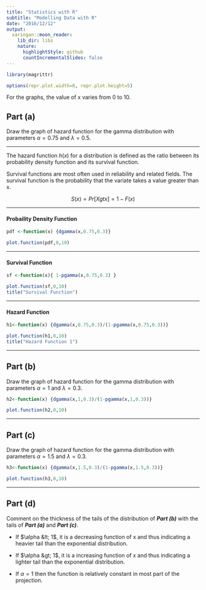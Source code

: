 ```yaml
---
title: "Statistics with R"
subtitle: "Modelling Data with R"
date: "2016/12/12"
output:
  xaringan::moon_reader:
    lib_dir: libs
    nature:
      highlightStyle: github
      countIncrementalSlides: false
---
```



```r
library(magrittr)

options(repr.plot.width=8, repr.plot.height=5)
```

For the graphs, the value of x varies from 0 to 10.

## Part (a)

Draw the graph of hazard function for the gamma distribution with parameters $\alpha  = 0.75$ and $\lambda  = 0.5$.


---

The hazard function $h(x)$ for a distribution is defined as the ratio between its probability density function and its survival function.

Survival functions are most often used in reliability and related fields. The survival function is the probability that the variate takes a value greater than x.

$$ S(x) = Pr[X gt x ] = 1 − F(x) $$

---

#### Probaility Density Function


```r
pdf <-function(x) {dgamma(x,0.75,0.3)}

plot.function(pdf,0,10)
```


--- 


#### Survival Function


```r
sf <-function(x){ 1-pgamma(x,0.75,0.3) }

plot.function(sf,0,10)
title("Survival Function")

```


---


#### Hazard Function


```r
h1<-function(x) {dgamma(x,0.75,0.3)/(1-pgamma(x,0.75,0.3))}

plot.function(h1,0,10)
title("Hazard Function 1")


```


---


## Part (b)

Draw the graph of hazard function for the gamma distribution with parameters $\alpha  = 1$ and $\lambda  = 0.3$. 


```r
h2<-function(x) {dgamma(x,1,0.3)/(1-pgamma(x,1,0.3))}

plot.function(h2,0,10)
```


---


## Part (c)

Draw the graph of hazard function for the gamma distribution with parameters $\alpha  = 1.5$ and $\lambda  = 0.3$. 


```r
h3<-function(x) {dgamma(x,1.5,0.3)/(1-pgamma(x,1.5,0.3))}

plot.function(h3,0,10)
```


---


## Part (d)

Comment on the thickness of the tails of the distribution of ***Part (b)*** with the tails of ***Part (a)*** and
***Part (c)***.


* If $\alpha  &lt; 1$, it is a decreasing function of x and thus indicating a heavier tail than the exponential
distribution. 


* If $\alpha  &gt; 1$, it is a increasing function of x and thus indicating a lighter tail than the exponential
distribution. 


* If $\alpha  = 1$ then the function is relatively constant in most part of the projection.




